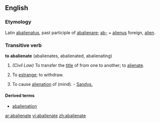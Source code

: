 ==English==

===Etymology===
Latin [[abalienatus]], past participle of [[abalienare]]; [[ab-]] + [[alienus]] foreign, [[alien]].

===Transitive verb===
{{rfc-trverb|Transitive verb}}
'''to abalienate''' (abalienates, abalienated, abalienating)

# ''(Civil Law)'' To transfer the [[title]] of from one to another; to [[alienate]].
# {{obsolete}} To [[estrange]]; to withdraw.
# To cause [[alienation]] of (mind). - [[Sandys.]]

====Derived terms====
* [[abalienation]]

[[ar:abalienate]]
[[vi:abalienate]]
[[zh:abalienate]]